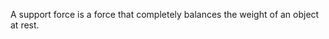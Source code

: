 {{copy to wiktionary}}
A support force is a force that completely balances the weight of an object at rest.